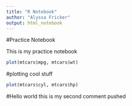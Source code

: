 ```yaml
---
title: "R Notebook"
author: "Alyssa Fricker"
output: html_notebook
---
```


#Practice Notebook

This is my practice notebook 

```r
plot(mtcars$mpg, mtcars$wt)
```

#plotting cool stuff
```r
plot(mtcars$cyl, mtcars$hp)
```
#Hello world this is my second comment pushed 